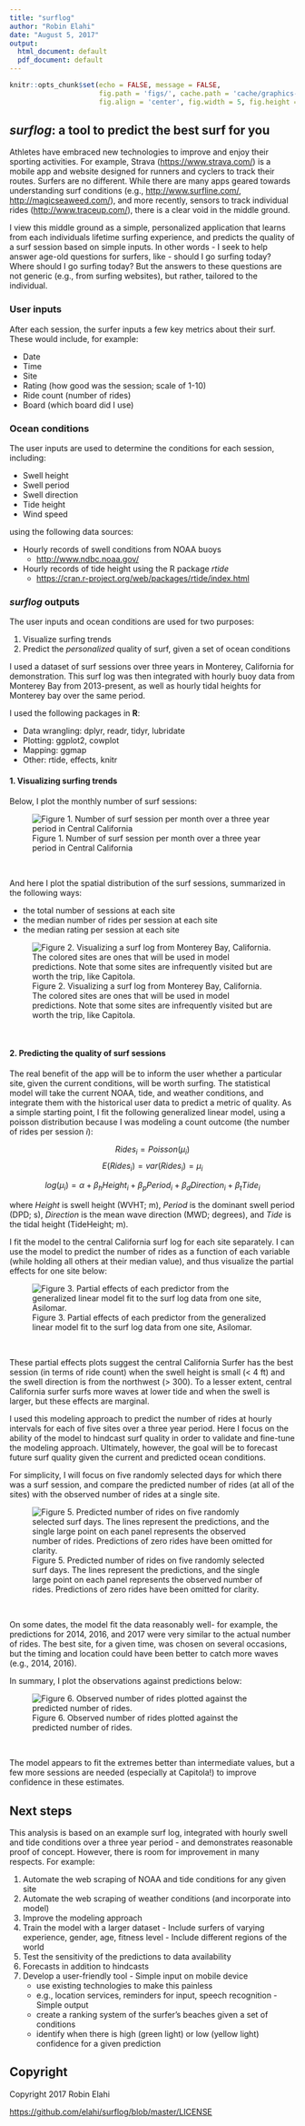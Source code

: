 ```yaml
---
title: "surflog"
author: "Robin Elahi"
date: "August 5, 2017"
output:
  html_document: default
  pdf_document: default
---
```


```r
knitr::opts_chunk$set(echo = FALSE, message = FALSE, 
                      fig.path = 'figs/', cache.path = 'cache/graphics-', 
                      fig.align = 'center', fig.width = 5, fig.height = 5, fig.show = 'hold', cache = TRUE, par = TRUE)

```

## *surflog*: a tool to predict the best surf for you

Athletes have embraced new technologies to improve and enjoy their sporting activities.  For example, Strava (<https://www.strava.com/>) is a mobile app and website designed for runners and cyclers to track their routes. Surfers are no different. While there are many apps geared towards understanding surf conditions (e.g., <http://www.surfline.com/>, <http://magicseaweed.com/>), and more recently, sensors to track individual rides (<http://www.traceup.com/>), there is a clear void in the middle ground.  

I view this middle ground as a simple, personalized application that learns from each individuals lifetime surfing experience, and predicts the quality of a surf session based on simple inputs. In other words - I seek to help answer age-old questions for surfers, like - should I go surfing today? Where should I go surfing today? But the answers to these questions are not generic (e.g., from surfing websites), but rather, tailored to the individual. 

### User inputs

After each session, the surfer inputs a few key metrics about their surf. 
These would include, for example:

  - Date
  - Time
  - Site
  - Rating (how good was the session; scale of 1-10)
  - Ride count (number of rides) 
  - Board (which board did I use)

### Ocean conditions

The user inputs are used to determine the conditions for each session, including:

  - Swell height
  - Swell period
  - Swell direction
  - Tide height
  - Wind speed

using the following data sources:

  - Hourly records of swell conditions from NOAA buoys
    - <http://www.ndbc.noaa.gov/>
  - Hourly records of tide height using the R package *rtide* 
    - <https://cran.r-project.org/web/packages/rtide/index.html>

### *surflog* outputs

The user inputs and ocean conditions are used for two purposes:

  1. Visualize surfing trends 
  2. Predict the *personalized* quality of surf, given a set of ocean conditions

I used a dataset of surf sessions over three years in Monterey, California for demonstration. This surf log was then integrated with hourly buoy data from Monterey Bay from 2013-present, as well as hourly tidal heights for Monterey bay over the same period. 

I used the following packages in **R**:

  - Data wrangling: dplyr, readr, tidyr, lubridate
  - Plotting: ggplot2, cowplot
  - Mapping: ggmap
  - Other: rtide, effects, knitr

#### 1. Visualizing surfing trends

Below, I plot the monthly number of surf sessions:

![Figure 1. Number of surf session per month over a three year period in Central California](../figs/plot_dat_yrm_n.png)

<br>

And here I plot the spatial distribution of the surf sessions, summarized in the following ways:

  - the total number of sessions at each site
  - the median number of rides per session at each site
  - the median rating per session at each site
  

![Figure 2. Visualizing a surf log from Monterey Bay, California. The colored sites are ones that will be used in model predictions. Note that some sites are infrequently visited but are worth the trip, like Capitola.](../figs/map_3_panels.png)

<br>

#### 2. Predicting the quality of surf sessions

The real benefit of the app will be to inform the user whether a particular site, given the current conditions, will be worth surfing.  The statistical model will take the current NOAA, tide, and weather conditions, and integrate them with the historical user data to predict a metric of quality. As a simple starting point, I fit the following generalized linear model, using a poisson distribution because I was modeling a count outcome (the number of rides per session *i*):

$$Rides_{i} = Poisson(\mu_{i})$$
$$E(Rides_{i}) = var(Rides_{i}) = \mu_{i}$$

$$log(\mu_{i}) = \alpha + \beta_{h}Height_{i} + \beta_{p}Period_{i} + \beta_{d}Direction_{i} + \beta_{t}Tide_{i}$$ 

where *Height* is swell height (WVHT; m), *Period* is the dominant swell period (DPD; s), *Direction* is the mean wave direction (MWD; degrees), and *Tide* is the tidal height (TideHeight; m). 

I fit the model to the central California surf log for each site separately. I can use the model to predict the number of rides as a function of each variable (while holding all others at their median value), and thus visualize the partial effects for one site below: 

![Figure 3. Partial effects of each predictor from the generalized linear model fit to the surf log data from one site, Asilomar.](../figs/plot_glm_effects_ridecount.png)

<br>

These partial effects plots suggest the central California Surfer has the best session (in terms of ride count) when the swell height is small (< 4 ft) and the swell direction is from the northwest (> 300).  To a lesser extent, central California surfer surfs more waves at lower tide and when the swell is larger, but these effects are marginal. 

I used this modeling approach to predict the number of rides at hourly intervals for each of five sites over a three year period. Here I focus on the ability of the model to hindcast surf quality in order to validate and fine-tune the modeling approach. Ultimately, however, the goal will be to forecast future surf quality given the current and predicted ocean conditions. 

For simplicity, I will focus on five randomly selected days for which there was a surf session, and compare the predicted number of rides (at all of the sites) with the observed number of rides at a single site. 

![Figure 5. Predicted number of rides on five randomly selected surf days. The lines represent the predictions, and the single large point on each panel represents the observed number of rides. Predictions of zero rides have been omitted for clarity.](../figs/predict_session_random.png)

<br>

On some dates, the model fit the data reasonably well- for example, the predictions for 2014, 2016, and 2017 were very similar to the actual number of rides. The best site, for a given time, was chosen on several occasions, but the timing and location could have been better to catch more waves (e.g., 2014, 2016). 

In summary, I plot the observations against predictions below:

![Figure 6. Observed number of rides plotted against the predicted number of rides. ](../figs/obs_pred_ride_count.png)

<br> 

The model appears to fit the extremes better than intermediate values, but a few more sessions are needed (especially at Capitola!) to improve confidence in these estimates. 

## Next steps

This analysis is based on an example surf log, integrated with hourly swell and tide conditions over a three year period - and demonstrates reasonable proof of concept. However, there is room for improvement in many respects. For example: 

  1. Automate the web scraping of NOAA and tide conditions for any given site
  2. Automate the web scraping of weather conditions (and incorporate into model)
  3. Improve the modeling approach
  4. Train the model with a larger dataset
    - Include surfers of varying experience, gender, age, fitness level
    - Include different regions of the world
  5. Test the sensitivity of the predictions to data availability
  6. Forecasts in addition to hindcasts
  7. Develop a user-friendly tool
    - Simple input on mobile device
        - use existing technologies to make this painless
        - e.g., location services, reminders for input, speech recognition
    - Simple output
        - create a ranking system of the surfer's beaches given a set of conditions
        - identify when there is high (green light) or low (yellow light) confidence for a given prediction 
  
## Copyright
Copyright 2017 Robin Elahi

<https://github.com/elahi/surflog/blob/master/LICENSE>



